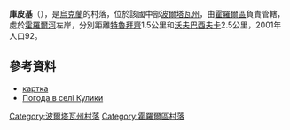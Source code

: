 {{coord|49|40|55|N|33|19|16|E|scale:100000_region:UA|display=title}}

'''庫皮基'''（{{lang-uk|Кулики}}），是[[烏克蘭|烏克蘭]]的村落，位於該國中部[[波爾塔瓦州|波爾塔瓦州]]，由[[霍羅爾區|霍羅爾區]]負責管轄，處於[[霍羅爾河|霍羅爾河]]左岸，分別距離[[特魯拜齊|特魯拜齊]]1.5公里和[[沃夫巴西夫卡|沃夫巴西夫卡]]2.5公里，2001年人口92。

==參考資料==
* [http://gska2.rada.gov.ua/pls/z7502/A005?rdat1=25.04.2009&rf7571=26769 картка]{{dead link|date=2018年2月 |bot=InternetArchiveBot |fix-attempted=yes }}
* [http://weather.in.ua/ua/poltavskaja/12687 Погода в селі Кулики] {{Wayback|url=http://weather.in.ua/ua/poltavskaja/12687 |date=20220218070106 }}

{{DEFAULTSORT:Кулики}}
[[Category:波爾塔瓦州村落|Category:波爾塔瓦州村落]]
[[Category:霍羅爾區村落|Category:霍羅爾區村落]]


{{Poltava-geo-stub}}